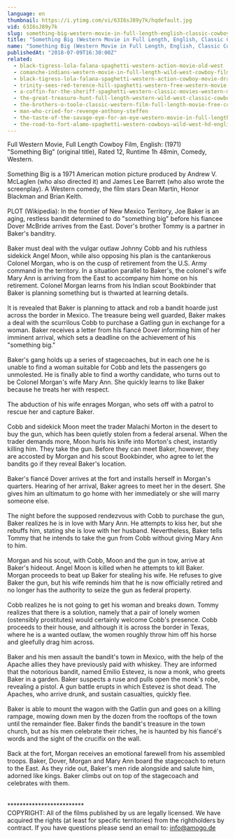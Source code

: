 ```yaml
---
language: en
thumbnail: https://i.ytimg.com/vi/63I6sJ89y7k/hqdefault.jpg
vid: 63I6sJ89y7k
slug: something-big-western-movie-in-full-length-english-classic-cowboy-film-free-full-westerns
title: "Something Big (Western Movie in Full Length, English, Classic Cowboy Film) *free full westerns*"
name: "Something Big (Western Movie in Full Length, English, Classic Cowboy Film) *free full westerns*"
publishedAt: "2018-07-09T16:30:00Z"
related:
  - black-tigress-lola-falana-spaghetti-western-action-movie-old-west
  - comanche-indians-western-movie-in-full-length-wild-west-cowboy-film
  - black-tigress-lola-falana-spaghetti-western-action-cowboy-movie-drama
  - trinity-sees-red-terence-hill-spaghetti-western-free-western-movie-cowboys-full-films
  - a-coffin-for-the-sheriff-spaghetti-western-classic-movies-western-movie-cowboy-film
  - the-great-treasure-hunt-full-length-western-wild-west-classic-cowboy-movie-full-movies
  - the-brothers-o-toole-classic-western-film-full-length-movie-free-cowboy-movie-wild-west
  - man-who-cried-for-revenge-anthony-steffen
  - the-taste-of-the-savage-eye-for-an-eye-western-movie-in-full-length-english-free-feature-film
  - the-road-to-fort-alamo-spaghetti-western-cowboys-wild-west-hd-english
---
```


Full Western Movie, Full Length Cowboy Film, English: (1971)<br />
"Something Big" (original title), Rated 12, Runtime 1h 48min, Comedy, Western.<br />
<br />
Something Big is a 1971 American motion picture produced by Andrew V. McLaglen (who also directed it) and James Lee Barrett (who also wrote the screenplay). A Western comedy, the film stars Dean Martin, Honor Blackman and Brian Keith.<br />
<br />
PLOT (Wikipedia): In the frontier of New Mexico Territory, Joe Baker is an aging, restless bandit determined to do "something big" before his fiancee Dover McBride arrives from the East. Dover's brother Tommy is a partner in Baker's banditry.<br />
<br />
Baker must deal with the vulgar outlaw Johnny Cobb and his ruthless sidekick Angel Moon, while also opposing his plan is the cantankerous Colonel Morgan, who is on the cusp of retirement from the U.S. Army command in the territory. In a situation parallel to Baker's, the colonel's wife Mary Ann is arriving from the East to accompany him home on his retirement. Colonel Morgan learns from his Indian scout Bookbinder that Baker is planning something but is thwarted at learning details.<br />
<br />
It is revealed that Baker is planning to attack and rob a bandit hoarde just across the border in Mexico. The treasure being well guarded, Baker makes a deal with the scurrilous Cobb to purchase a Gatling gun in exchange for a woman. Baker receives a letter from his fiancé Dover informing him of her imminent arrival, which sets a deadline on the achievement of his "something big."<br />
<br />
Baker's gang holds up a series of stagecoaches, but in each one he is unable to find a woman suitable for Cobb and lets the passengers go unmolested. He is finally able to find a worthy candidate, who turns out to be Colonel Morgan's wife Mary Ann. She quickly learns to like Baker because he treats her with respect.<br />
<br />
The abduction of his wife enrages Morgan, who sets off with a patrol to rescue her and capture Baker.<br />
<br />
Cobb and sidekick Moon meet the trader Malachi Morton in the desert to buy the gun, which has been quietly stolen from a federal arsenal. When the trader demands more, Moon hurls his knife into Morton's chest, instantly killing him. They take the gun. Before they can meet Baker, however, they are accosted by Morgan and his scout Bookbinder, who agree to let the bandits go if they reveal Baker's location.<br />
<br />
Baker's fiancé Dover arrives at the fort and installs herself in Morgan's quarters. Hearing of her arrival, Baker agrees to meet her in the desert. She gives him an ultimatum to go home with her immediately or she will marry someone else.<br />
<br />
The night before the supposed rendezvous with Cobb to purchase the gun, Baker realizes he is in love with Mary Ann. He attempts to kiss her, but she rebuffs him, stating she is love with her husband. Nevertheless, Baker tells Tommy that he intends to take the gun from Cobb without giving Mary Ann to him.<br />
<br />
Morgan and his scout, with Cobb, Moon and the gun in tow, arrive at Baker's hideout. Angel Moon is killed when he attempts to kill Baker. Morgan proceeds to beat up Baker for stealing his wife. He refuses to give Baker the gun, but his wife reminds him that he is now officially retired and no longer has the authority to seize the gun as federal property.<br />
<br />
Cobb realizes he is not going to get his woman and breaks down. Tommy realizes that there is a solution, namely that a pair of lonely women (ostensibly prostitutes) would certainly welcome Cobb's presence. Cobb proceeds to their house, and although it is across the border in Texas, where he is a wanted outlaw, the women roughly throw him off his horse and gleefully drag him across.<br />
<br />
Baker and his men assault the bandit's town in Mexico, with the help of the Apache allies they have previously paid with whiskey. They are informed that the notorious bandit, named Emilio Estevez, is now a monk, who greets Baker in a garden. Baker suspects a ruse and pulls open the monk's robe, revealing a pistol. A gun battle erupts in which Estevez is shot dead. The Apaches, who arrive drunk, and sustain casualties, quickly flee.<br />
<br />
Baker is able to mount the wagon with the Gatlin gun and goes on a killing rampage, mowing down men by the dozen from the rooftops of the town until the remainder flee. Baker finds the bandit's treasure in the town church, but as his men celebrate their riches, he is haunted by his fiancé's words and the sight of the crucifix on the wall.<br />
<br />
Back at the fort, Morgan receives an emotional farewell from his assembled troops. Baker, Dover, Morgan and Mary Ann board the stagecoach to return to the East. As they ride out, Baker's men ride alongside and salute him, adorned like kings. Baker climbs out on top of the stagecoach and celebrates with them.<br />
<br />
<br />
*************************<br />
COPYRIGHT: All of the films published by us are legally licensed. We have acquired the rights (at least for specific territories) from the rightholders by contract. If you have questions please send an email to: info@amogo.de